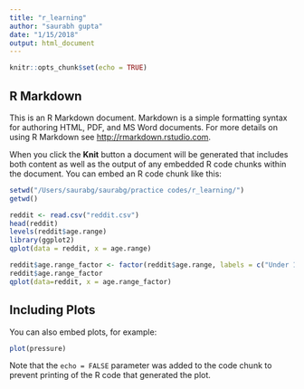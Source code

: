 ```yaml
---
title: "r_learning"
author: "saurabh gupta"
date: "1/15/2018"
output: html_document
---
```


```r
knitr::opts_chunk$set(echo = TRUE)
```

## R Markdown

This is an R Markdown document. Markdown is a simple formatting syntax for authoring HTML, PDF, and MS Word documents. For more details on using R Markdown see <http://rmarkdown.rstudio.com>.

When you click the **Knit** button a document will be generated that includes both content as well as the output of any embedded R code chunks within the document. You can embed an R code chunk like this:

```r
setwd("/Users/saurabg/saurabg/practice codes/r_learning/")
getwd()

reddit <- read.csv("reddit.csv")
head(reddit)
levels(reddit$age.range)
library(ggplot2)
qplot(data = reddit, x = age.range)

reddit$age.range_factor <- factor(reddit$age.range, labels = c("Under 18", "18-24"  ,     "25-34",       "35-44",       "45-54"   ,    "55-64", "65 or Above" ))
reddit$age.range_factor
qplot(data=reddit, x = age.range_factor)
```

## Including Plots

You can also embed plots, for example:

```r
plot(pressure)
```

Note that the `echo = FALSE` parameter was added to the code chunk to prevent printing of the R code that generated the plot.
